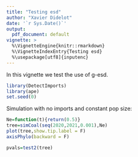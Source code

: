 ```yaml
---
title: "Testing esd"
author: "Xavier Didelot"
date: '`r Sys.Date()`'
output:
  pdf_document: default
vignette: >
  %\VignetteEngine{knitr::rmarkdown}
  %\VignetteIndexEntry{Testing esd}
  %\usepackage[utf8]{inputenc}
---
```


In this vignette we test the use of g-esd.

```r
library(DetectImports)
library(ape)
set.seed(0)
```

Simulation with no imports and constant pop size:

```r
Ne=function(t){return(0.5)}
tree=simCoal(seq(2020,2021,0.001),Ne)
plot(tree,show.tip.label = F)
axisPhylo(backward = F)
```

```r
pvals=test2(tree)
```



